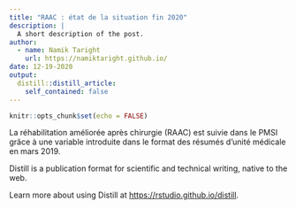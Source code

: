 ```yaml
---
title: "RAAC : état de la situation fin 2020"
description: |
  A short description of the post.
author:
  - name: Namik Taright
    url: https://namiktaright.github.io/
date: 12-19-2020
output:
  distill::distill_article:
    self_contained: false
---
```



```r
knitr::opts_chunk$set(echo = FALSE)
```

La réhabilitation améliorée après chirurgie (RAAC) est suivie dans le PMSI grâce à une variable introduite dans le format des résumés d'unité médicale en mars 2019.

Distill is a publication format for scientific and technical writing, native to the web.

Learn more about using Distill at <https://rstudio.github.io/distill>.


